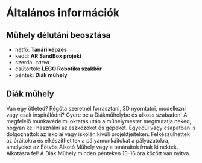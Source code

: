 # Általános információk

## Műhely délutáni beosztása

- hétfő: **Tanári képzés**
- kedd: **AR SandBox projekt**
- szerda: _zárva_
- csütörtök: **LEGO Robotika szakkör**
- péntek: **Diák műhely**

## Diák műhely

Van egy ötleted? Régóta szeretnél forrasztani, 3D nyomtatni, modellezni vagy csak inspirálódni? Gyere be a Diákműhelybe és alkoss szabadon! A megfelelő munkavédelmi oktatás után a műhelymester megmutatja neked, hogyan kell használni az eszközöket és gépeket. Egyedül vagy csapatban is dolgozhattok az iskolai vagy iskolán kívüli projektjeiteken. Felkészülhettek az óráitokra és elkészíthetitek a pályamunkáitokat a pályázatokra, amelyeket az Eötvös Alkotó Műhely vagy a tanáraitok írnak ki nektek. Alkotásra fel! A Diák Műhely minden pénteken 13-16 óra között van nyitva.
